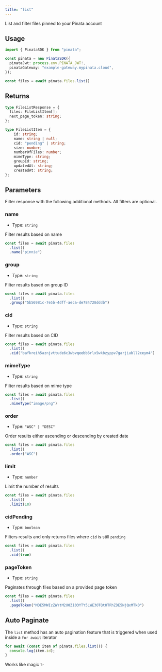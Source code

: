 ```yaml
---
title: "list"
---
```


List and filter files pinned to your Pinata account

## Usage

```typescript
import { PinataSDK } from "pinata";

const pinata = new PinataSDK({
  pinataJwt: process.env.PINATA_JWT!,
  pinataGateway: "example-gateway.mypinata.cloud",
});

const files = await pinata.files.list()
```

## Returns

```typescript
type FileListResponse = {
  files: FileListItem[];
  next_page_token: string;
};

type FileListItem = {
	id: string;
	name: string | null;
	cid: "pending" | string;
	size: number;
	numberOfFiles: number;
	mimeType: string;
	groupId: string;
	updatedAt: string;
	createdAt: string;
};
```

## Parameters

Filter response with the following additional methods. All filters are optional.

### name

- Type: `string`

Filter results based on name

```typescript
const files = await pinata.files
  .list()
  .name("pinnie")
```

### group

- Type: `string`

Filter results based on group ID

```typescript
const files = await pinata.files
  .list()
  .group("5b56981c-7e5b-4dff-aeca-de784728dddb")
```

### cid

- Type: `string`

Filter results based on CID

```typescript
const files = await pinata.files
  .list()
  .cid("bafkreih5aznjvttude6c3wbvqeebb6rlx5wkbzyppv7garjiubll2ceym4")
```

### mimeType

- Type: `string`

Filter results based on mime type

```typescript
const files = await pinata.files
  .list()
  .mimeType("image/png")
```

### order

- Type: `"ASC" | "DESC"`

Order results either ascending or descending by created date

```typescript
const files = await pinata.files
  .list()
  .order("ASC")
```

### limit

- Type: `number`

Limit the number of results

```typescript
const files = await pinata.files
  .list()
  .limit(10)
```

### cidPending

- Type: `boolean`

Filters results and only returns files where `cid` is still `pending`

```typescript
const files = await pinata.files
  .list()
  .cid(true)
```

### pageToken

- Type: `string`

Paginates through files based on a provided page token

```typescript
const files = await pinata.files
  .list()
  .pageToken("MDE5MWIzZWYtM2U0Zi03YTY5LWE3OTQtOTRhZDE5NjQxMTk0")
```

## Auto Paginate

The `list` method has an auto pagination feature that is triggered when used inside a `for await` iterator

```typescript
for await (const item of pinata.files.list()) {
  console.log(item.id);
}
```

Works like magic ✨
